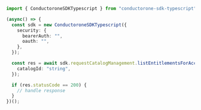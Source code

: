 ```typescript ListEntitlementsForAccess.ts
import { ConductoroneSDKTypescript } from "conductorone-sdk-typescript";

(async() => {
  const sdk = new ConductoroneSDKTypescript({
    security: {
      bearerAuth: "",
      oauth: "",
    },
  });

  const res = await sdk.requestCatalogManagement.listEntitlementsForAccess({
    catalogId: "string",
  });

  if (res.statusCode == 200) {
    // handle response
  }
})();
```
